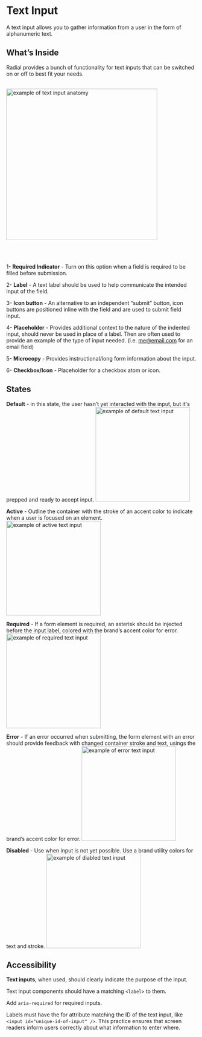 
<Meta title="Components/Atoms/TextInput"/>

# Text Input

  
A text input allows you to gather information from a user in the form of alphanumeric text.

  
  

## What’s Inside

Radial provides a bunch of functionality for text inputs that can be switched on or off to best fit your needs.
<br/><br/>
  

 <img alt="example of text input anatomy" src="./images/Molecules-TextInput-Anatomy.png" width="400" />
 
<br/><br/>
  
1- **Required Indicator** - Turn on this option when a field is required to be filled before submission.

2- **Label** - A text label should be used to help communicate the intended input of the field.
        
3- **Icon button** - An alternative to an independent “submit” button, icon buttons are positioned inline with the field and are used to submit field input.
    
4- **Placeholder** - Provides additional context to the nature of the indented input, should never be used in place of a label. Then are often used to provide an example of the type of input needed. (i.e. [me@email.com](mailto:my@email.com) for an email field)
    
5- **Microcopy** - Provides instructional/long form information about the input.
    
6- **Checkbox/Icon** - Placeholder for a checkbox atom or icon.
    

  
  

## States

**Default** - in this state, the user hasn’t yet interacted with the input, but it's prepped and ready to accept input.
 <img alt="example of default text input" src="./images/Molecules-TextInput-DefaultState.png" width="250" />

**Active** - Outline the container with the stroke of an accent color to indicate when a user is focused on an element.
 <img alt="example of active text input" src="./images/Molecules-TextInput-ActiveState.png" width="250" />

  
**Required** - If a form element is required, an asterisk should be injected before the input label, colored with the brand’s accent color for error.
 <img alt="example of required text input" src="./images/Molecules-TextInput-RequiredState.png" width="250" />
  

**Error** - If an error occurred when submitting, the form element with an error should provide feedback with changed container stroke and text, usings the brand’s accent color for error.
 <img alt="example of error text input" src="./images/Molecules-TextInput-ErrorState.png" width="250" />
  

**Disabled** - Use when input is not yet possible. Use a brand utility colors for text and stroke.
 <img alt="example of diabled text input" src="./images/Molecules-TextInput-DisabledState.png" width="250" />

  
  
  
 
  

## Accessibility

**Text inputs**, when used, should clearly indicate the purpose of the input.

  

Text input components should have a matching `<label>` to them.

  

Add `aria-required` for required inputs.

  
Labels must have the for attribute matching the ID of the text input, like `<input id="unique-id-of-input" />`. This practice ensures that screen readers inform users correctly about what information to enter where.
